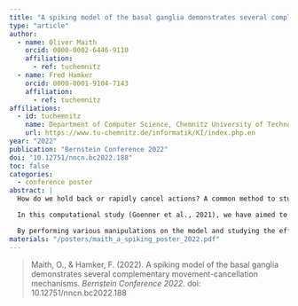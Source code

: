 ```yaml
---
title: "A spiking model of the basal ganglia demonstrates several complementary movement-cancellation mechanisms"
type: "article"
author:
  - name: Oliver Maith
    orcid: 0000-0002-6446-9110
    affiliation:
      - ref: tuchemnitz
  - name: Fred Hamker
    orcid: 0000-0001-9104-7143
    affiliation:
      - ref: tuchemnitz
affiliations:
  - id: tuchemnitz
    name: Department of Computer Science, Chemnitz University of Technology, Chemnitz, Germany
    url: https://www.tu-chemnitz.de/informatik/KI/index.php.en
year: "2022"
publication: "Bernstein Conference 2022"
doi: "10.12751/nncn.bc2022.188"
toc: false
categories:
  - conference poster
abstract: |
  How do we hold back or rapidly cancel actions? A common method to study this ability is the stop-signal task, in which an action is to be performed after a stimulus cue and rapidly canceled after an occasional, second, delayed stimulus. Behavioral performance in this task is generally well described by a theoretical race model in which separate "go" and "stop" processes compete. At a brain-mechanism level, recent findings indicate that the race between these “go” and “stop” processes may be decided in the basal ganglia. However, the exact mechanisms are not yet clear.

  In this computational study (Goenner et al., 2021), we have aimed to gain a better understanding of the details about action cancellation-related dynamics within the basal ganglia. Based on recent experimental findings, we have extended our spiking basal ganglia model, especially by dividing the external globus pallidus (GPe) into three sub-neuron populations: prototypical, arkypallidal, and cortex-projecting neurons. As we validated the network dynamics during a simulated stop-signal task with recent experimental data from Mallet et al. (2016), our model is consistent with the Pause-then-Cancel model of Schmidt & Berke (2017), which proposes that, the response of arkypallidal neurons after a stop-related stimulus cue induces action cancellation, after a pause-evoking response of the subthalamic nucleus.

  By performing various manipulations on the model and studying the effects on behavioral performance and neuronal activity, we were able to investigate more detailed mechanisms. Our model proposes that the stop-related responses of subthalamic and arkypallidal neurons must be complemented by cortex-projecting neurons of the GPe that suppress go-related cortical processes. Further, regarding the detailed function of arkypalldial neurons, our model surprisingly predicts that inhibition of striatal projection neurons of the indirect pathway of the basal ganglia is essential for action cancellation, rather than the inhibition of the direct pathway, which usually is responsible for action initiation. Finally, our model results can reconcile the initially seemingly contradictory findings on the responses of GPe-neurons during movement cancellation and movement initiation and relate them to the previously observed biphasic nature of movement-related responses in GPe-neurons, which in our model are caused by simultaneous inhibitory striatal and excitatory cortical input.
materials: "/posters/maith_a_spiking_poster_2022.pdf"
---
```


> Maith, O., & Hamker, F. (2022). A spiking model of the basal ganglia demonstrates several complementary movement-cancellation mechanisms. *Bernstein Conference 2022*. doi: 10.12751/nncn.bc2022.188